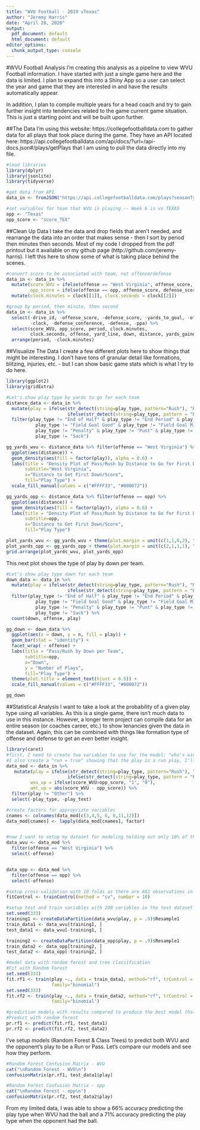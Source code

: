 ```yaml
---
title: "WVU Football - 2019 vTexas"
author: "Jeremy Harris"
date: "April 28, 2020"
output:
  pdf_document: default
  html_document: default
editor_options: 
  chunk_output_type: console
---
```


#WVU Football Analysis
I'm creating this analysis as a pipeline to view WVU Football information. I have started with just a single game here and the data is limited. I plan to expand this into a Shiny App so a user can select the year and game that they are interested in and have the results automatically appear.

In addition, I plan to compile multiple years for a head coach and try to gain further insight into tendencies related to the game current game situation. This is just a starting point and will be built upon further. 


##The Data
I'm using this website: https://collegefootballdata.com to gather data for all plays that took place during the game. They have an API located here: https://api.collegefootballdata.com/api/docs/?url=/api-docs.json#/plays/getPlays that I am using to pull the data directly into my file. 


```r
#load libraries
library(dplyr)
library(jsonlite)
library(tidyverse)

#get data from API 
data_in <- fromJSON("https://api.collegefootballdata.com/plays?seasonType=regular&year=2019&week=6&team=West%20Virginia")

#set variables for team that WVU is playing -- Week 6 is vs TEXAS
opp <- "Texas"
opp_score <- "score_TEX"
```


##Clean Up Data
I take the data and drop fields that aren't needed, and rearrange the data into an order that makes sense - then I sort by period then minutes then seconds. Most of my code I dropped from the pdf printout but it available on my github page (http://github.com/jeremy-harris). I left this here to show some of what is taking place behind the scenes. 

```r
#convert score to be associated with team, not offense/defense
data_in <- data_in %>%
  mutate(score_WVU = ifelse(offense == "West Virginia", offense_score, defense_score), 
         opp_score = ifelse(offense == opp, offense_score, defense_score)) %>%
  mutate(clock.minutes = clock[[1]], clock.seconds = clock[[2]])

#group by period, then minute, then second
data_in <- data_in %>%
  select(-drive_id, -offense_score, -defense_score, -yards_to_goal, -offense_conference, -id,
         -clock, -defense_conference, -defense, -ppa) %>%
  select(score_WVU, opp_score, period, clock.minutes,
         clock.seconds, offense, yard_line, down, distance, yards_gained, play_type, play_text) %>%
  arrange(period, -clock.minutes)

```

##Visualize The Data
I create a few different plots here to show things that might be interesting. I don't have tons of granular detail like formations, blitzing, injuries, etc. - but I can show basic game stats which is what I try to do here. 

```r
library(ggplot2)
library(gridExtra)

#Let's show play type by yards to go for each team
distance_data <- data_in %>%
  mutate(play = ifelse(str_detect(string=play_type, pattern="Rush"), "Rush",
                       ifelse(str_detect(string=play_type, pattern = "Pass*"), "Pass", "Other"))) %>%
  filter(play_type != "End of Half" & play_type != "End Period" & play_type != "Kickoff" &
           play_type != "Field Goal Good" & play_type != "Field Goal Missed" &
           play_type != "Penalty" & play_type != "Punt" & play_type != "Timeout" &
           play_type != "Sack")

gg_yards_wvu <- distance_data %>% filter(offense == "West Virginia") %>%
  ggplot(aes(distance)) +
  geom_density(aes(fill = factor(play)), alpha = 0.6) +
  labs(title = "Density Plot of Pass/Rush by Distance to Go for First Down",
       subtitle="West Virginia",
       x="Distance to Get First Down/Score",
       fill="Play Type") + 
  scale_fill_manual(values = c("#FFFF33", "#000072"))

gg_yards_opp <- distance_data %>% filter(offense == opp) %>%
  ggplot(aes(distance)) +
  geom_density(aes(fill = factor(play)), alpha = 0.6) +
  labs(title = "Density Plot of Pass/Rush by Distance to Go for First Down",
       subtitle=opp,
       x="Distance to Get First Down/Score",
       fill="Play Type")
```

```r
plot_yards_wvu <- gg_yards_wvu + theme(plot.margin = unit(c(1,1,0,2), "lines"))
plot_yards_opp <- gg_yards_opp + theme(plot.margin = unit(c(2,1,1,1), "lines"))
grid.arrange(plot_yards_wvu, plot_yards_opp)
```

This next plot shows the type of play by down per team. 

```r
#Let's show play type down for each team
down_data <- data_in %>%
  mutate(play = ifelse(str_detect(string=play_type, pattern="Rush"), "Rush",
                       ifelse(str_detect(string=play_type, pattern = "Pass*"), "Pass", "Other"))) %>%
  filter(play_type != "End of Half" & play_type != "End Period" & play_type != "Kickoff" &
           play_type != "Field Goal Good" & play_type != "Field Goal Missed" &
           play_type != "Penalty" & play_type != "Punt" & play_type != "Timeout" &
           play_type != "Sack") %>%
  count(down, offense, play)

gg_down <- down_data %>%
  ggplot(aes(x = down, y = n, fill = play)) + 
  geom_bar(stat = "identity") + 
  facet_wrap( ~ offense) +
  labs(title = "Pass/Rush by Down per Team",
       subtitle=opp,
       x="Down",
       y = "Number of Plays",
       fill="Play Type") +
  theme(plot.title = element_text(hjust = 0.5)) +
  scale_fill_manual(values = c("#FFFF33", "#000072"))
```
```r
gg_down  
```


##Statistical Analysis
I want to take a look at the probability of a given play type using all variables. As this is a single game, there isn't much data to use in this instance. However, a longer term project can compile data for an entire season (or coaches career, etc.) to show tenancies given the data in the dataset. Again, this can be combined with things like formation type of offense and defense to get an even better insight. 

```r
library(caret)
#first, I need to create two variables to use for the model: "who's winning" & "by how much"
#I also create a "run = true" showing that the play is a run play, I'll predict on this
data_mod <- data_in %>%
   mutate(play = ifelse(str_detect(string=play_type, pattern="Rush"), "Rush",
                       ifelse(str_detect(string=play_type, pattern = "Pass*"), "Pass", "Other")), 
         wvu_up = ifelse(score_WVU>opp_score, "1", "0"), 
         amt_up = abs(score_WVU - opp_score)) %>%
  filter(play != "Other") %>%
  select(-play_type, -play_text)

#create factors for appropriate variables
cnames <- colnames(data_mod[c(3,4,5, 6, 8,11,12)])
data_mod[cnames] <- lapply(data_mod[cnames], factor)


#now I want to setup my dataset for modeling holding out only 10% of the data
data_wvu <- data_mod %>%
  filter(offense == "West Virginia") %>%
  select(-offense)


data_opp <- data_mod %>%
  filter(offense == opp) %>%
  select(-offense)

#setup cross-validation with 10 folds as there are 681 observations in my data
fitControl <- trainControl(method = "cv", number = 10)

#setup test and train variables with 200 variables in the test dataset
set.seed(333)
training1 <- createDataPartition(data_wvu$play, p = .9)$Resample1
train_data1 <- data_wvu[training1, ]
test_data1 <- data_wvu[-training1, ]

training2 <- createDataPartition(data_opp$play, p = .9)$Resample1
train_data2 <- data_opp[training2, ]
test_data2 <- data_opp[-training2, ]

#model data with random forest and tree classification
#Fit with Random Forest
set.seed(333)
fit.rf1 <- train(play ~., data = train_data1, method="rf", trControl = fitControl,
                 family="binomial")
set.seed(333)
fit.rf2 <- train(play ~., data = train_data2, method="rf", trControl = fitControl,
                 family="binomial")

#prediction models with results compared to produce the best model (hold out set of 10% + 10 fold cv)
#Predict with random forest
pr.rf1 <- predict(fit.rf1, test_data1)
pr.rf2 <- predict(fit.rf2, test_data2)
```

I've setup models (Random Forest & Class Trees) to predict both WVU and the opponent's play to be a Run or Pass. Let's compare our models and see how they perform.

```r
#Random Forest Confusion Matrix - WVU
cat("\nRandom Forest - WVU\n")
confusionMatrix(pr.rf1, test_data1$play)

#Random Forest Confusion Matrix - opp
cat("\nRandom Forest - opp\n")
confusionMatrix(pr.rf2, test_data2$play)
```

From my limited data, I was able to show a 66% accuracy predicting the play type when WVU had the ball and a 71% accuracy predicting the play type when the opponent had the ball. 
